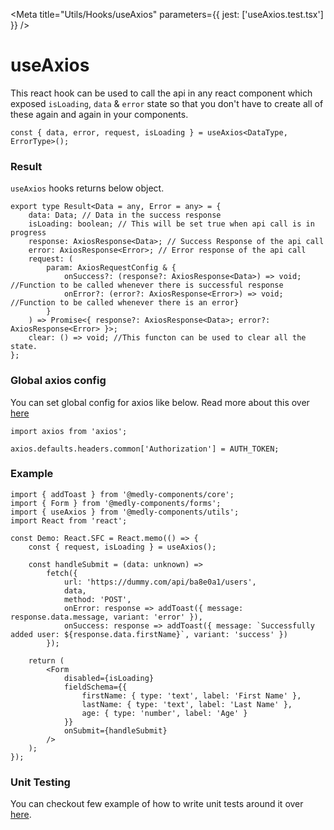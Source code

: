 
<Meta title="Utils/Hooks/useAxios" parameters={{ jest: ['useAxios.test.tsx'] }} />

# useAxios

This react hook can be used to call the api in any react component which exposed `isLoading`, `data` & `error` state so that you don't have to create all of these again and again in your components.

```tsx
const { data, error, request, isLoading } = useAxios<DataType, ErrorType>();
```

### Result

`useAxios` hooks returns below object.

```tsx
export type Result<Data = any, Error = any> = {
    data: Data; // Data in the success response
    isLoading: boolean; // This will be set true when api call is in progress
    response: AxiosResponse<Data>; // Success Response of the api call
    error: AxiosResponse<Error>; // Error response of the api call
    request: (
        param: AxiosRequestConfig & {
            onSuccess?: (response?: AxiosResponse<Data>) => void; //Function to be called whenever there is successful response
            onError?: (error?: AxiosResponse<Error>) => void; //Function to be called whenever there is an error}
        }
    ) => Promise<{ response?: AxiosResponse<Data>; error?: AxiosResponse<Error> }>;
    clear: () => void; //This functon can be used to clear all the state.
};
```

### Global axios config

You can set global config for axios like below. Read more about this over [here](https://github.com/axios/axios#global-axios-defaults)

```tsx
import axios from 'axios';

axios.defaults.headers.common['Authorization'] = AUTH_TOKEN;
```

### Example

```tsx
import { addToast } from '@medly-components/core';
import { Form } from '@medly-components/forms';
import { useAxios } from '@medly-components/utils';
import React from 'react';

const Demo: React.SFC = React.memo(() => {
    const { request, isLoading } = useAxios();

    const handleSubmit = (data: unknown) =>
        fetch({
            url: 'https://dummy.com/api/ba8e0a1/users',
            data,
            method: 'POST',
            onError: response => addToast({ message: response.data.message, variant: 'error' }),
            onSuccess: response => addToast({ message: `Successfully added user: ${response.data.firstName}`, variant: 'success' })
        });

    return (
        <Form
            disabled={isLoading}
            fieldSchema={{
                firstName: { type: 'text', label: 'First Name' },
                lastName: { type: 'text', label: 'Last Name' },
                age: { type: 'number', label: 'Age' }
            }}
            onSubmit={handleSubmit}
        />
    );
});
```

### Unit Testing

You can checkout few example of how to write unit tests around it over [here](https://github.com/medly/medly-components/blob/master/packages/utils/src/hooks/useAxios/useAxios.test.tsx).
